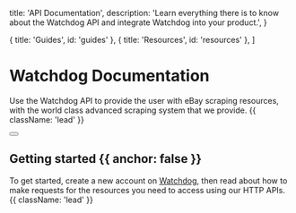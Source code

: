 
  title: 'API Documentation',
  description:
    'Learn everything there is to know about the Watchdog API and integrate Watchdog into your product.',
}

  { title: 'Guides', id: 'guides' },
  { title: 'Resources', id: 'resources' },
]

<HeroPattern />

# Watchdog Documentation

Use the Watchdog API to provide the user with eBay scraping resources, with the world class advanced scraping system that we provide. {{ className: 'lead' }}

<div className="mb-16 mt-6 flex gap-3">
  <Button href="/authentication" arrow="right" children="Quickstart" />
</div>

## Getting started {{ anchor: false }}

To get started, create a new account on [Watchdog](https://watchdog.zeroruka.moe), then read about how to make requests for the resources you need to access using our HTTP APIs. {{ className: 'lead' }}

<Guides />

<Resources />
